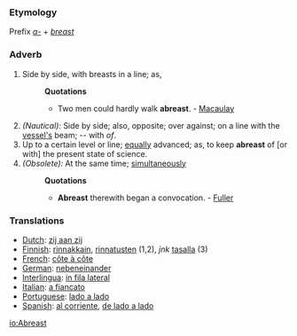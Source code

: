 ===Etymology===
Prefix ''[[a-]]'' + ''[[breast]]''
=== Adverb ===
#Side by side, with breasts in a line; as,
#:'''Quotations'''
#:*Two men could hardly walk '''abreast'''. - [[Macaulay]]
#''(Nautical):'' Side by side; also, opposite; over against; on a line with the [[vessel's]] beam; -- with ''of''.
#Up to a certain level or line; [[equally]] advanced; as, to keep '''abreast''' of [or with] the present state of science.
#''(Obsolete):'' At the same time; [[simultaneously]]
#:'''Quotations'''
#:*'''Abreast''' therewith began a convocation. - [[Fuller]]
=== Translations ===
*[[Dutch]]: [[zij aan zij]]
*[[Finnish]]: [[rinnakkain]], [[rinnatusten]] (1,2), ''jnk'' [[tasalla]] (3)
*[[French]]: [[côte à côte]]
*[[German]]: [[nebeneinander]]
*[[Interlingua]]: [[in fila lateral]]
*[[Italian]]: [[a fiancato]]
*[[Portuguese]]: [[lado a lado]]
*[[Spanish]]: [[al corriente]], [[de lado a lado]]

[[io:Abreast]]